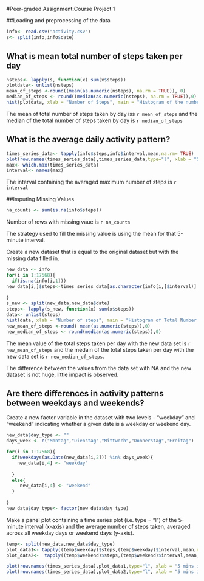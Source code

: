 #Peer-graded Assignment:Course Project 1

##Loading and preprocessing of the data
```r
info<- read.csv("activity.csv")
s<- split(info,info$date)
```
## What is mean total number of steps taken per day
```r
nsteps<- lapply(s, function(x) sum(x$steps))
plotdata<- unlist(nsteps)
mean_of_steps <-round((mean(as.numeric(nsteps), na.rm = TRUE)), 0)
median_of_steps <- round((median(as.numeric(nsteps), na.rm = TRUE)),0)
hist(plotdata, xlab = "Number of Steps", main = "Histogram of the number of Steps taken per Day")
```




The mean of total number of steps taken by day iss `r mean_of_steps` and the median of the total number of steps taken by day is `r median_of_steps`


## What is the average daily activity pattern?
```r
times_series_data<- tapply(info$steps,info$interval,mean,na.rm= TRUE)
plot(row.names(times_series_data),times_series_data,type="l", xlab = "5 mins intervals", ylab = "Average steps", main = "Average Number of Steps Taken per Interval")
max<- which.max(times_series_data)
interval<- names(max)
```
The interval containing the averaged maximum number of steps is `r interval`


##Imputing Missing Values
```r
na_counts <- sum(is.na(info$steps))
```
Number of rows with missing vaue is `r na_counts`

The strategy used to fill the missing value is using the mean for that 5-minute interval.

Create a new dataset that is equal to the original dataset but with the missing data filled in.
```r
new_data <- info
for(i in 1:17568){
  if(is.na(info[i,1]))
new_data[i,]$steps<-times_series_data[as.character(info[i,]$interval)]
  
}
s_new <- split(new_data,new_data$date)
steps<- lapply(s_new, function(x) sum(x$steps))
data<- unlist(steps)
hist(data, xlab = "Number of steps", main = "Histogram of Total Number of Steps Taken per Day")
new_mean_of_steps <-round( mean(as.numeric(steps)),0)
new_median_of_steps <- round(median(as.numeric(steps)),0)
```
The mean value of the total steps taken per day with the new data set is `r new_mean_of_steps` and the medain of the total steps taken per day with the new data set is `r new_median_of_steps`.

The difference between the values from the data set with NA and the new dataset is not huge, little impact is observed.


## Are there differences in activity patterns between weekdays and weekends?
Create a new factor variable in the dataset with two levels - "weekday" and "weekend" indicating whether a given date is a weekday or weekend day.
```r

new_data$day_type <- ""
days_week <- c("Montag","Dienstag","Mittwoch","Donnerstag","Freitag")

for(i in 1:17568){
  if(weekdays(as.Date(new_data[i,2])) %in% days_week){
    new_data[i,4] <- "weekday"
    
  }
  else{
     new_data[i,4] <- "weekend"
  }
  
}
new_data$day_type<- factor(new_data$day_type)
```

Make a panel plot containing a time series plot (i.e. type = "l") of the 5-minute interval (x-axis) and the average number of steps taken, averaged across all weekday days or weekend days (y-axis). 

```r
temp<- split(new_data,new_data$day_type)
plot_data1<- tapply((temp$weekday)$steps,(temp$weekday)$interval,mean,na.rm= TRUE)
plot_data2<-  tapply((temp$weekend)$steps,(temp$weekend)$interval,mean,na.rm= TRUE)

plot(row.names(times_series_data),plot_data1,type="l", xlab = "5 mins intervals", ylab = "Average steps in Weekdays", main = "Average Number of Steps Taken per Interval in weekdays")
plot(row.names(times_series_data),plot_data2,type="l", xlab = "5 mins intervals", ylab = "Average steps in Weekdend", main = "Average Number of Steps Taken per Interval in weekend")



```
